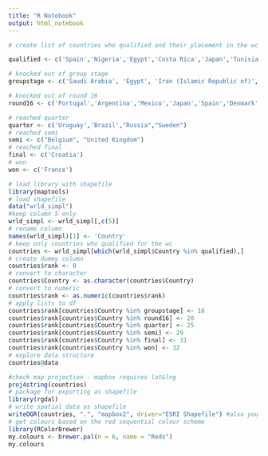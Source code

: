 ---
title: "R Notebook"
output: html_notebook
---
```{r}
# create list of countries who qualified and their placement in the wc

qualified <- c('Spain','Nigeria','Egypt','Costa Rica','Japan','Tunisia', 'France','Switzerland','Portugal', 'Russia','Colombia','Peru','Senegal','United Kingdom','Denmark','Brazil','Germany','Iran (Islamic Republic of)','Korea, Republic of','Morocco', 'Belgium','Croatia','Saudi Arabia','Uruguay','Iceland','Argentina','Panama','Poland','Australia','Mexico','Sweden','Serbia')

# knocked out of group stage
groupstage <- c('Saudi Arabia', 'Egypt', 'Iran (Islamic Republic of)', 'Morocco', 'Peru', 'Australia', 'Nigeria','Poland')

# knocked out of round 16
round16 <- c('Portugal','Argentina','Mexico','Japan','Spain','Denmark','Switzerland','Colombia')

# reached quarter
quarter <- c('Uruguay','Brazil',"Russia","Sweden")
# reached semi
semi <- c("Belgium", "United Kingdom")
# reached final
final <- c('Croatia')
# won
won <- c('France')
```

```{r}
# load library with shapefile
library(maptools)
# load shapefile
data("wrld_simpl")
#keep column 5 only
wrld_simpl <- wrld_simpl[,c(5)]
# rename column
names(wrld_simpl)[1] <- 'Country'
# keep only countries who qualified for the wc
countries <- wrld_simpl[which(wrld_simpl$Country %in% qualified),]
# create dummy column
countries$rank <- 0
# convert to character 
countries$Country <- as.character(countries$Country)
# convert to numeric
countries$rank <- as.numeric(countries$rank)
# apply lists to df
countries$rank[countries$Country %in% groupstage] <- 16 
countries$rank[countries$Country %in% round16] <- 20 
countries$rank[countries$Country %in% quarter] <- 25 
countries$rank[countries$Country %in% semi] <- 29 
countries$rank[countries$Country %in% final] <- 31 
countries$rank[countries$Country %in% won] <- 32 
# explore data structure 
countries@data
```

```{r}
#check map projection - mapbox requires lat&lng
proj4string(countries)
# package for exporting as shapefile
library(rgdal)
# write spatial data as shapefile
writeOGR(countries, ".", "mapbox2", driver="ESRI Shapefile") #also you were missing the 
# get colours based on the red sequential colour scheme
library(RColorBrewer)
my.colours <- brewer.pal(n = 6, name = "Reds")
my.colours
```

